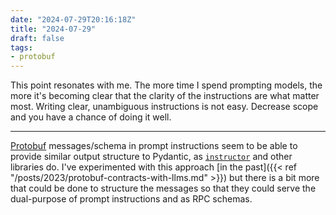 ```yaml
---
date: "2024-07-29T20:16:18Z"
title: "2024-07-29"
draft: false
tags:
- protobuf
---
```



<Tweet theme="dark" id="https://twitter.com/jxnlco/status/1817593682662408610" />

This point resonates with me.
The more time I spend prompting models, the more it's becoming clear that the clarity of the instructions are what matter most.
Writing clear, unambiguous instructions is not easy.
Decrease scope and you have a chance of doing it well.

---

[Protobuf](https://protobuf.dev/) messages/schema in prompt instructions seem to be able to provide similar output structure to Pydantic, as [`instructor`](https://github.com/jxnl/instructor) and other libraries do.
I've experimented with this approach [in the past]({{< ref "/posts/2023/protobuf-contracts-with-llms.md" >}}) but there is a bit more that could be done to structure the messages so that they could serve the dual-purpose of prompt instructions and as RPC schemas.

